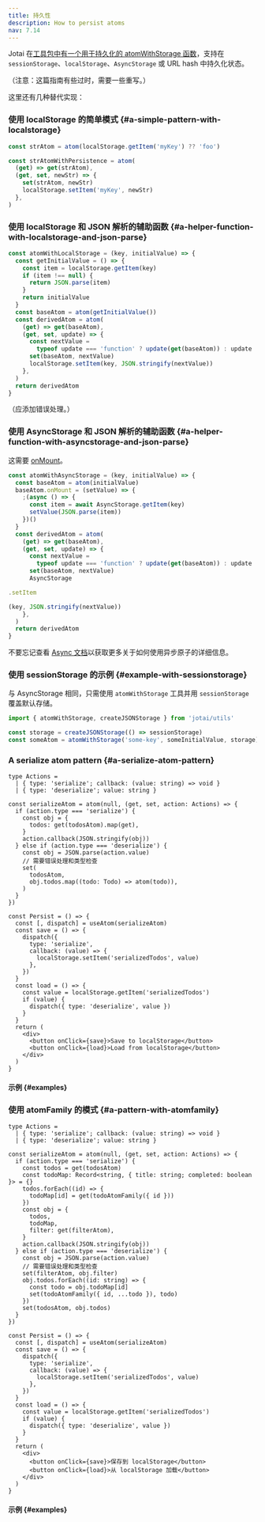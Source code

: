 ```yaml
---
title: 持久性
description: How to persist atoms
nav: 7.14
---
```


Jotai 在[工具包中有一个用于持久化的 atomWithStorage 函数](../utilities/storage.mdx)，支持在 `sessionStorage`、`localStorage`、`AsyncStorage` 或 URL hash 中持久化状态。

（注意：这篇指南有些过时，需要一些重写。）

这里还有几种替代实现：

### 使用 localStorage 的简单模式 {#a-simple-pattern-with-localstorage}

```js
const strAtom = atom(localStorage.getItem('myKey') ?? 'foo')

const strAtomWithPersistence = atom(
  (get) => get(strAtom),
  (get, set, newStr) => {
    set(strAtom, newStr)
    localStorage.setItem('myKey', newStr)
  },
)
```

### 使用 localStorage 和 JSON 解析的辅助函数 {#a-helper-function-with-localstorage-and-json-parse}

```js
const atomWithLocalStorage = (key, initialValue) => {
  const getInitialValue = () => {
    const item = localStorage.getItem(key)
    if (item !== null) {
      return JSON.parse(item)
    }
    return initialValue
  }
  const baseAtom = atom(getInitialValue())
  const derivedAtom = atom(
    (get) => get(baseAtom),
    (get, set, update) => {
      const nextValue =
        typeof update === 'function' ? update(get(baseAtom)) : update
      set(baseAtom, nextValue)
      localStorage.setItem(key, JSON.stringify(nextValue))
    },
  )
  return derivedAtom
}
```

（应添加错误处理。）

### 使用 AsyncStorage 和 JSON 解析的辅助函数 {#a-helper-function-with-asyncstorage-and-json-parse}

这需要 [onMount](../core/atom.mdx#onmount-property)。

```js
const atomWithAsyncStorage = (key, initialValue) => {
  const baseAtom = atom(initialValue)
  baseAtom.onMount = (setValue) => {
    ;(async () => {
      const item = await AsyncStorage.getItem(key)
      setValue(JSON.parse(item))
    })()
  }
  const derivedAtom = atom(
    (get) => get(baseAtom),
    (get, set, update) => {
      const nextValue =
        typeof update === 'function' ? update(get(baseAtom)) : update
      set(baseAtom, nextValue)
      AsyncStorage

.setItem

(key, JSON.stringify(nextValue))
    },
  )
  return derivedAtom
}
```

不要忘记查看 [Async 文档](../guides/async.mdx)以获取更多关于如何使用异步原子的详细信息。

### 使用 sessionStorage 的示例 {#example-with-sessionstorage}

与 AsyncStorage 相同，只需使用 `atomWithStorage` 工具并用 `sessionStorage` 覆盖默认存储。

```js
import { atomWithStorage, createJSONStorage } from 'jotai/utils'

const storage = createJSONStorage(() => sessionStorage)
const someAtom = atomWithStorage('some-key', someInitialValue, storage)
```

### A serialize atom pattern {#a-serialize-atom-pattern}

```tsx
type Actions =
  | { type: 'serialize'; callback: (value: string) => void }
  | { type: 'deserialize'; value: string }

const serializeAtom = atom(null, (get, set, action: Actions) => {
  if (action.type === 'serialize') {
    const obj = {
      todos: get(todosAtom).map(get),
    }
    action.callback(JSON.stringify(obj))
  } else if (action.type === 'deserialize') {
    const obj = JSON.parse(action.value)
    // 需要错误处理和类型检查
    set(
      todosAtom,
      obj.todos.map((todo: Todo) => atom(todo)),
    )
  }
})

const Persist = () => {
  const [, dispatch] = useAtom(serializeAtom)
  const save = () => {
    dispatch({
      type: 'serialize',
      callback: (value) => {
        localStorage.setItem('serializedTodos', value)
      },
    })
  }
  const load = () => {
    const value = localStorage.getItem('serializedTodos')
    if (value) {
      dispatch({ type: 'deserialize', value })
    }
  }
  return (
    <div>
      <button onClick={save}>Save to localStorage</button>
      <button onClick={load}>Load from localStorage</button>
    </div>
  )
}
```

#### 示例 {#examples}

<CodeSandbox id="g96xjx" />

### 使用 atomFamily 的模式 {#a-pattern-with-atomfamily}

```tsx
type Actions =
  | { type: 'serialize'; callback: (value: string) => void }
  | { type: 'deserialize'; value: string }

const serializeAtom = atom(null, (get, set, action: Actions) => {
  if (action.type === 'serialize') {
    const todos = get(todosAtom)
    const todoMap: Record<string, { title: string; completed: boolean }> = {}
    todos.forEach((id) => {
      todoMap[id] = get(todoAtomFamily({ id }))
    })
    const obj = {
      todos,
      todoMap,
      filter: get(filterAtom),
    }
    action.callback(JSON.stringify(obj))
  } else if (action.type === 'deserialize') {
    const obj = JSON.parse(action.value)
    // 需要错误处理和类型检查
    set(filterAtom, obj.filter)
    obj.todos.forEach((id: string) => {
      const todo = obj.todoMap[id]
      set(todoAtomFamily({ id, ...todo }), todo)
    })
    set(todosAtom, obj.todos)
  }
})

const Persist = () => {
  const [, dispatch] = useAtom(serializeAtom)
  const save = () => {
    dispatch({
      type: 'serialize',
      callback: (value) => {
        localStorage.setItem('serializedTodos', value)
      },
    })
  }
  const load = () => {
    const value = localStorage.getItem('serializedTodos')
    if (value) {
      dispatch({ type: 'deserialize', value })
    }
  }
  return (
    <div>
      <button onClick={save}>保存到 localStorage</button>
      <button onClick={load}>从 localStorage 加载</button>
    </div>
  )
}
```

#### 示例 {#examples}

<CodeSandbox id="oyiw5r" />
